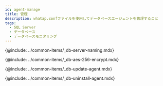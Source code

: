 ```yaml
---
id: agent-manage
title: 管理
description: whatap.confファイルを使用してデータベースエージェントを管理することができます。
tags:
  - SQL Server
  - データベース
  - データベースモニタリング
---
```


<!-- Postgresql, Oracle 지원 프로세스 모니터링 -->

<!-- {@include: ../common-items/_db-agent-xos-process-monitoring.mdx}-->

<!-- 서버 이름을 임의로 부여해 관리하기 -->

{@include: ../common-items/_db-server-naming.mdx}  

<!-- AES 256 암호화 적용 -->

{@include: ../common-items/_db-aes-256-encrypt.mdx}

<!-- 에이전트 업데이트-->

{@include: ../common-items/_db-update-agent.mdx}  

<!-- 에이전트 삭제 -->

{@include: ../common-items/_db-uninstall-agent.mdx}  
